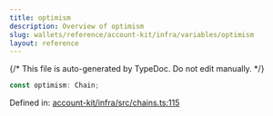 ```yaml
---
title: optimism
description: Overview of optimism
slug: wallets/reference/account-kit/infra/variables/optimism
layout: reference
---
```


{/* This file is auto-generated by TypeDoc. Do not edit manually. */}

```ts
const optimism: Chain;
```

Defined in: [account-kit/infra/src/chains.ts:115](https://github.com/alchemyplatform/aa-sdk/blob/ad165355d980f9a16dd388088895bfc851df8656/account-kit/infra/src/chains.ts#L115)
